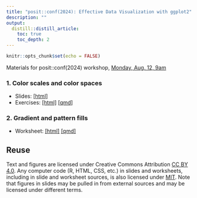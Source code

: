 ```yaml
---
title: "posit::conf(2024): Effective Data Visualization with ggplot2"
description: ""
output:
  distill::distill_article:
    toc: true
    toc_depth: 2
---
```


```r
knitr::opts_chunk$set(echo = FALSE)
```

Materials for posit::conf(2024) workshop, [Monday, Aug. 12, 9am](https://reg.conf.posit.co/flow/posit/positconf24/publiccatalog/page/publiccatalog/session/1707334048207001SOYr)

### 1. Color scales and color spaces

- Slides: [[html]](positconf2024-slides-colors.html)
- Exercises: [[html]](positconf2024-colors.html) [[qmd]](positconf2024-colors.qmd)

### 2. Gradient and pattern fills

- Worksheet: [[html]](positconf2024-pattern-fill.html) [[qmd]](positconf2024-pattern-fill.qmd)


## Reuse {.appendix}

Text and figures are licensed under Creative Commons Attribution [CC BY 4.0](https://creativecommons.org/licenses/by/4.0/). Any computer code (R, HTML, CSS, etc.) in slides and worksheets, including in slide and worksheet sources, is also licensed under [MIT](https://github.com/wilkelab/SDS375/LICENSE.md). Note that figures in slides may be pulled in from external sources and may be licensed under different terms.